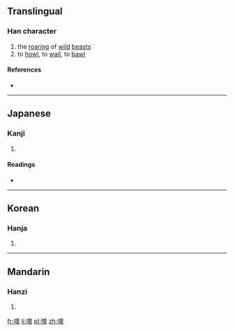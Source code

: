 ==Translingual==

===Han character===
{{Han char|rn=30|rad=口|as=12|sn=15|four=|canj=口竹山十 (RHUJ)|ids=⿰[[口]][[臯]]}}

# the [[roar]]ing of [[wild]] [[beast]]s
# to [[howl]], to [[wail]], to [[bawl]]

====References====
* {{Han ref|kx=0207.180|dkj=04264|dj=0430.160|hdz=10685.010|uh=5637|ud=22071}}

----

==Japanese==

===Kanji===
{{ja-kanji|grade=|rs=口12}}

# {{defn|lang=ja|sort=口12}}

====Readings====
* {{ja-readings|on=[[こう]] (kō), [[ごう]] (gō)|kun=[[ほえる]] (hoeru), [[さけぶ]] (sakebu)}}

----

==Korean==

===Hanja===
{{ko-hanja|hangeul=호|rv=ho|mr=ho}}

# {{defn|lang=ko|sort=口12}}

----

==Mandarin==

===Hanzi===
{{cmn-hanzi|pin=[[háo]] ([[hao2]]), [[liào]] ([[liao4]])|wg=hao<sup>2</sup>, liao<sup>4</sup>}}

# {{defn|lang=cmn|sort=口12}}

[[fr:嘷]]
[[li:嘷]]
[[pl:嘷]]
[[zh:嘷]]